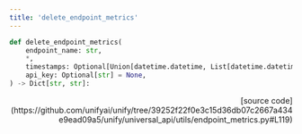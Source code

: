 ```yaml
---
title: 'delete_endpoint_metrics'
---
```


```python
def delete_endpoint_metrics(
    endpoint_name: str,
    *,
    timestamps: Optional[Union[datetime.datetime, List[datetime.datetime]]] = None,
    api_key: Optional[str] = None,
) -> Dict[str, str]:
```

<p align="right">[source code](https://github.com/unifyai/unify/tree/39252f22f0e3c15d36db07c2667a434e9ead09a5/unify/universal_api/utils/endpoint_metrics.py#L119)</p>

